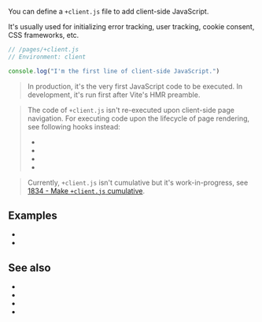 
You can define a `+client.js` file to add client-side JavaScript.

It's usually used for initializing <Link href="/errors">error tracking</Link>, user tracking, cookie consent, CSS frameworks, etc.

```js
// /pages/+client.js
// Environment: client

console.log("I'm the first line of client-side JavaScript.")
```

> In production, it's the very first JavaScript code to be executed. In development, it's run first after Vite's HMR preamble.

> The code of `+client.js` isn't re-executed upon client-side page navigation. For executing code upon the lifecycle of page rendering, see following hooks instead:
> - <Link href="/onHydrationEnd" />
> - <Link href="/onPageTransitionStart" />
> - <Link href="/onPageTransitionEnd" />
> - <Link href="/onBeforeRenderClient" />

> Currently, `+client.js` isn't cumulative but it's work-in-progress, see [1834 - Make `+client.js` cumulative](https://github.com/vikejs/vike/issues/1834).

## Examples

* <RepoLink path="/examples/render-modes/pages/html-js/+client.js" />
* <Link href="/render-modes#html-only" />


## See also

- <Link href="/onHydrationEnd" />
- <Link href="/onPageTransitionStart" />
- <Link href="/onPageTransitionEnd" />
- <Link href="/onBeforeRenderClient" />
